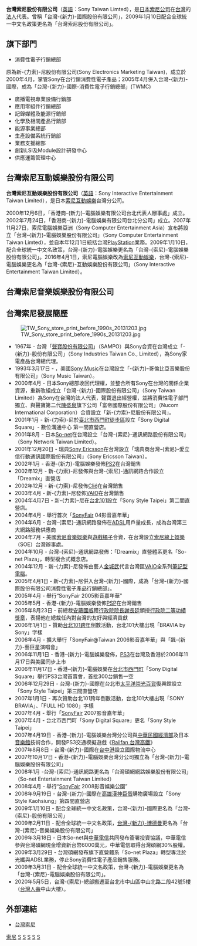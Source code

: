 {{prose|time=2016-08-15T00:33:28+00:00}}
{{unreferenced|time=2016-08-15T00:33:28+00:00}}
{{Infobox_Company
  | company_name   = 台灣索尼股份有限公司
  | company_name_en = Sony Taiwan Limted
  | company_logo   = [[File:Sony_logo.svg|200px]] 
  | image = 
  | image_size = 250px
  | image_caption = 
  | company_type   = [[股份公司|股份公司]]
  | company_slogan = 
  | foundation     = 2000年4月<br/>公司重組<br/>[[2009年1月|2009年1月]]<br/>更名
  | location       = {{ROC-TW}}[[台北市|台北市]][[中山區_(臺北市)|中山區]]中山北路二段42號5樓（[[台灣人壽|台灣人壽]]中山大樓）
  | chairman       = [[大槻裕三|大槻裕三]]
  | sales          = 
  | profit         = 
  | asset          = 
  | market_value   = 
  | num_employees  = 
  | industry       = 消費性電子產品、半導體元件
  | products       = 
  | revenue        = 
  | homepage       = {{URL|https://www.sony.com.tw}}
}}
'''台灣索尼股份有限公司'''（[[英語|英語]]：Sony Taiwan Limted），是[[日本|日本]][[索尼公司|索尼公司]]在[[台灣|台灣]]的[[法人|法人]]代表。曾稱「台灣-{新力}-國際股份有限公司」，2009年1月10日配合全球統一中文名政策更名為「台灣索尼股份有限公司」。

==旗下部門==
*消費性電子行銷總部
原為新-{力索}-尼股份有限公司(Sony Electronics Marketing Taiwan)，成立於2000年4月，掌管Sony在台行銷消費性電子產品；2005年4月併入台灣-{新力}-國際，成為「台灣-{新力}-國際-消費性電子行銷總部」(TWMC)
*廣播電視專業設備行銷部
*應用零組件行銷總部
*記錄媒體及能源行銷部
*化學及相關產品行銷部
*能源事業總部
*生產設備系統行銷部
*業務支援總部
*創新LSI及Module設計研發中心
*供應運籌管理中心

==台灣索尼互動娛樂股份有限公司==
{{Infobox_Company
  | company_name   = 台灣索尼互動娛樂股份有限公司
  | company_name_en= Sony Interactive Entertainment Taiwan Limited
  | company_logo   = 
  | company_type   = [[股份公司|股份公司]]
  | company_slogan = 
  | foundation     = 2002年7月24日
  | location       = {{TWN}}[[臺北市|臺北市]][[信義區_(臺北市)|信義區]]松高路1號9樓（[[遠雄金融中心|遠雄金融中心]]）
  | chairman       = [[織田博之|織田博之]]
  | sales          = 
  | profit         = 
  | asset          = 
  | market_value   = 
  | num_employees  = 
  | industry       = 遊戲機、遊戲軟體、網路遊戲
  | products       = 
  | revenue        = 
  | homepage       = {{URL|https://www.playstation.com/zh-hant-tw/}}
}}
'''台灣索尼互動娛樂股份有限公司'''（[[英語|英語]]：Sony Interactive Entertainment Taiwan Limited），是日本[[索尼互動娛樂|索尼互動娛樂]]台灣分公司。

2000年12月6日，「香港商-{新力}-電腦娛樂有限公司台北代表人辦事處」成立。2002年7月24日，「香港商-{新力}-電腦娛樂有限公司台北分公司」成立。2007年11月27日，索尼電腦娛樂亞洲（Sony Computer Entertainment Asia）宣布將設立「台灣-{新力}-電腦娛樂股份有限公司」（Sony Computer Entertainment Taiwan Limted），並自本年12月1日統括台灣[[PlayStation|PlayStation]]業務。2009年1月10日，配合全球統一中文名政策，台灣-{新力}-電腦娛樂更名為「台灣-{索尼}-電腦娛樂股份有限公司」。2016年4月1日，索尼電腦娛樂改為[[索尼互動娛樂|索尼互動娛樂]]，台灣-{索尼}-電腦娛樂更名為「台灣-{索尼}-互動娛樂股份有限公司」（Sony Interactive Entertainment Taiwan Limited）。

==台灣索尼音樂娛樂股份有限公司==
{{main|台灣索尼音樂娛樂}}

== 台灣索尼發展簡歷 ==
[[File:TW_Sony_store_print_before_1990s_20131203.jpg|thumb]]
*1967年 - 台灣「[[聲寶股份有限公司|聲寶股份有限公司]]」（SAMPO）與Sony合資在台灣成立「-{新力}-股份有限公司」（Sony Industries Taiwan Co., Limited），為Sony家電產品台灣總代理。
*1993年3月17日 - ，美國[[Sony_Music|Sony Music]]在台灣設立「-{新力}-哥倫比亞音樂股份有限公司」（Sony Music Taiwan）。
*2000年4月 - 日本Sony總部收回代理權，並整合所有Sony在台灣的關係企業資源，重新改組成立「台灣-{新力}-國際股份有限公司」（Sony Taiwan Limited）為Sony在台灣的法人代表，聲寶退出經營權，並將消費性電子部門獨立、與聲寶第二代[[陳盛泉|陳盛泉]]旗下公司「富帝國際股份有限公司」（Nucom International Corporation）合資設立「新-{力索}-尼股份有限公司」。
*2001年1月 - 新-{力索}-尼於[[臺北市|臺北市]][[西門町徒步區|西門町徒步區]]設立「Sony Digital Square」- 數位溝通中心 第一間直營店。
*2001年8月 - 日本[[So-net|So-net]]在台灣設立「台灣-{索尼}-通訊網路股份有限公司」（Sony Network Taiwan Limited）。
*2001年12月20日 - 瑞典[[索尼移动通信|Sony Ericsson]]在台灣設立「瑞典商台灣-{索尼}-愛立信行動通訊國際股份有限公司」（Sony Ericsson Taiwan）。
*2002年1月 - 香港-{新力}-電腦娛樂發佈[[PS2|PS2]]在台灣銷售
*2002年12月 - 新-{力索}-尼發佈與台灣-{索尼}-通訊網路合作設立「Dreamix」直營店
*2002年12月 - 新-{力索}-尼發佈[[Clié|Clié]]在台灣銷售
*2003年4月 - 新-{力索}-尼發佈[[VAIO|VAIO]]在台灣銷售
*2004年4月7日 - 新-{力索}-尼在[[台北101|台北101]]設立「Sony Style Taipei」第二間直營店。
*2004年4月 - 舉行首次「[[SonyFair|SonyFair]] 04影音嘉年華」
*2004年6月 - 台灣-{索尼}-通訊網路發佈在[[ADSL|ADSL]]用戶量成長，成為台灣第三大網路服務供應商
*2004年7月 - 美國[[索尼音樂娛樂|索尼音樂娛樂]]與[[遊戲橘子|遊戲橘子]]合資，在台灣設立[[索尼線上娛樂|索尼線上娛樂]]（SOE）台灣辦事處。
*2004年10月 - 台灣-{索尼}-通訊網路發佈：「Dreamix」直營體系更名「So-net Plaza」，轉型複合式概念店。
*2004年12月 - 新-{力索}-尼發佈由藝人[[金城武|金城武]]代言台灣區[[VAIO|VAIO]]全系列[[筆記型電腦|筆記型電腦]]。
*2005年4月1日 - 新-{力索}-尼併入台灣-{新力}-國際，成為「台灣-{新力}-國際股份有限公司消費性電子產品行銷總部」。
*2005年4月 - 舉行“SonyFair 2005影音嘉年華”
*2005年5月 - 香港-{新力}-電腦娛樂發佈[[PSP|PSP]]在台灣銷售
*2005年8月23日 - 前總裁[[安藤國威|安藤國威]]獲[[行政院院長|行政院院長]][[謝長廷|謝長廷]]頒授[[行政院二等功績獎章|行政院二等功績獎章]]，表揚他在總裁任內對台灣的友好與經濟貢獻
*2006年1月1日 - 贊助[[台北101|台北101]][[跨年|跨年]]倒數活動，台北101大樓出現「BRAVIA by Sony」字樣
*2006年4月 - 擴大舉行「SonyFair@Taiwan 2006影音嘉年華」與「飆-{新力}-藝巨星演唱會」
*2006年11月1日 - 香港-{新力}-電腦娛樂發佈，[[PS3|PS3]]在台灣及香港於2006年11月17日與美國同步上市
*2006年11月17日 - 香港-{新力}-電腦娛樂在[[台北市|台北市]][[西門町|西門町]]「Sony Digital Square」舉行PS3台灣首賣會，首批300台銷售一空
*2006年12月29日 - 台灣-{新力}-國際在台北市[[太平洋崇光百貨|太平洋崇光百貨]]復興館設立「Sony Style Taipei」第三間直營店
*2007年1月1日 - 再次贊助台北101跨年倒數活動，台北101大樓出現「SONY BRAVIA」、「FULL HD 1080」字樣
*2007年4月 - 舉行「[[SonyFair|SonyFair]] 2007影音嘉年華」
*2007年4月 - 台北市西門町「Sony Digital Square」更名「Sony Style Taipei」
*2007年4月19日 - 香港-{新力}-電腦娛樂台灣分公司與[[中華民國經濟部|中華民國經濟部]]及日本[[音樂館|音樂館]]技術合作，開發PS3交通模擬遊戲《[[Railfan_台灣高鐵|Railfan 台灣高鐵]]》
*2007年8月8日 - 台灣-{新力}-國際在[[台中港|台中港]]設立國際物流中心
*2007年10月17日 - 香港-{新力}-電腦娛樂台灣分公司獨立為「台灣-{新力}-電腦娛樂股份有限公司」
*2008年1月 -台灣-{索尼}-通訊網路更名為「台灣碩網網路娛樂股份有限公司」（So-net Entertainment Taiwan Limited）
*2008年4月 - 舉行“[[SonyFair|SonyFair]] 2008影音娛樂公園”
*2008年9月19日 - 台灣-{新力}-國際在[[高雄|高雄]][[漢神巨蛋|漢神巨蛋]]購物廣場設立「Sony Style Kaohsiung」第四間直營店
*2009年1月10日 - 配合全球統一中文名政策，台灣-{新力}-國際更名為「台灣-{索尼}-股份有限公司」
*2009年2月11日 - 配合全球統一中文名政策，[[新力音樂_(台灣)|台灣-{新力}-博德曼]]更名為「台灣-{索尼}-音樂娛樂股份有限公司」
*2009年3月18日 - 日本So-net與[[中華電信|中華電信]]共同發布簽署投資協議，中華電信參與台灣碩網現金增資新台幣6000萬元，中華電信取得台灣碩網30%股權。
*2009年3月29日 - 台灣碩網發布旗下直營體系「So-net Plaza」轉型專注於光纖與ADSL業務，停止Sony消費性電子產品銷售服務。
*2009年3月31日 - 配合全球統一中文名政策，台灣-{新力}-電腦娛樂更名為「台灣-{索尼}-電腦娛樂股份有限公司」。
*2020年5月5日，台灣-{索尼}-總部搬遷至台北市中山區中山北路二段42號5樓（[[台灣人壽|台灣人壽]]中山大樓）。

==外部連結==
*[https://www.sony.com.tw 台灣索尼] {{Wayback|url=http://www.sony.com.tw/ |date=20151006020803 }}

{{Sony品牌}}

[[Category:索尼|]]
[[Category:索尼子公司|S]]
[[Category:家用電器品牌|S]]
[[Category:2000年成立的公司|S]]
[[Category:2000年台灣建立|S]]
[[Category:總部位於臺北市中山區的工商業機構|S]]